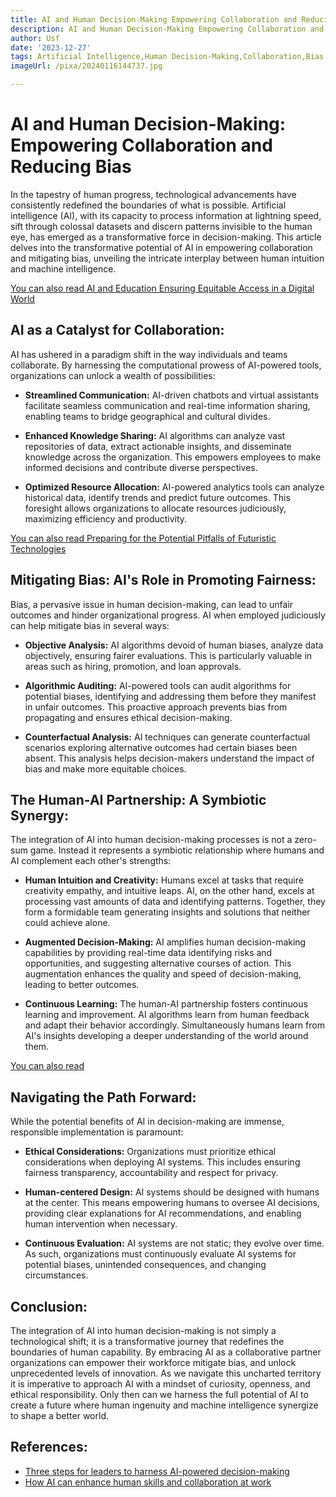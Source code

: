 ```yaml
---
title: AI and Human Decision-Making Empowering Collaboration and Reducing Bias
description: AI and Human Decision-Making Empowering Collaboration and Reducing Bias
author: Usf
date: '2023-12-27'
tags: Artificial Intelligence,Human Decision-Making,Collaboration,Bias Reduction
imageUrl: /pixa/20240116144737.jpg

---
```

# AI and Human Decision-Making: Empowering Collaboration and Reducing Bias

In the tapestry of human progress, technological advancements have consistently redefined  the boundaries of what  is possible. Artificial intelligence (AI), with its  capacity to process  information at lightning speed, sift through colossal datasets and discern patterns invisible to the human eye, has emerged as a transformative force in decision-making. This article  delves into the transformative potential of AI in empowering collaboration and mitigating  bias, unveiling the intricate interplay between human intuition and machine intelligence.

[You can also read AI and Education Ensuring Equitable Access in a Digital World](AI%20and%20Education%20Ensuring%20Equitable%20Access%20in%20a%20Digital%20World)


## AI as a Catalyst for Collaboration:

AI has ushered in a paradigm shift in the  way individuals and teams collaborate. By harnessing the computational prowess of  AI-powered  tools, organizations can unlock a wealth  of possibilities:

- **Streamlined Communication:** AI-driven  chatbots and virtual assistants  facilitate seamless communication and real-time information  sharing, enabling  teams to bridge geographical and cultural divides.

- **Enhanced Knowledge Sharing:** AI algorithms can analyze vast repositories of data, extract actionable  insights, and disseminate knowledge across the organization.  This empowers employees  to make informed decisions and contribute diverse perspectives.

- **Optimized Resource Allocation:** AI-powered analytics tools can analyze historical data, identify trends and predict future outcomes.  This foresight allows organizations to allocate resources judiciously, maximizing efficiency  and productivity.

[You can also read Preparing for the  Potential Pitfalls of Futuristic Technologies](Preparing%20for%20the%20Potential%20Pitfalls%20of%20Futuristic%20Technologies)


## Mitigating Bias: AI's Role in Promoting Fairness:

Bias, a pervasive issue in human decision-making, can lead to unfair outcomes  and hinder organizational progress.  AI  when employed judiciously can help mitigate bias in several ways:

- **Objective Analysis:** AI algorithms devoid of human biases, analyze data objectively, ensuring fairer evaluations. This is particularly valuable in areas such as hiring, promotion, and loan approvals.

- **Algorithmic Auditing:** AI-powered tools can audit algorithms for potential biases, identifying and addressing them before they manifest  in unfair outcomes. This proactive approach prevents bias from propagating  and ensures ethical decision-making.

- **Counterfactual Analysis:** AI techniques can generate  counterfactual scenarios exploring alternative outcomes had  certain biases been absent. This analysis helps decision-makers understand  the  impact of bias and  make more equitable choices.

## The  Human-AI Partnership: A Symbiotic Synergy:

The integration of AI into  human decision-making processes is not a zero-sum game. Instead it represents a symbiotic relationship where humans and AI complement each other's strengths:

- **Human Intuition  and Creativity:** Humans excel at tasks that  require creativity empathy,  and intuitive leaps. AI,  on the other hand, excels at processing vast amounts of data and identifying patterns. Together, they form a formidable team generating insights  and solutions that neither could achieve alone.

- **Augmented Decision-Making:** AI  amplifies human decision-making capabilities by providing real-time data identifying risks  and opportunities, and  suggesting alternative courses of action. This augmentation enhances the  quality and speed of decision-making,  leading to  better outcomes.

- **Continuous Learning:** The human-AI partnership fosters continuous learning and improvement. AI algorithms learn from  human feedback and adapt their behavior  accordingly. Simultaneously humans learn from AI's insights  developing a deeper understanding  of the  world around them.

[You can also read ]()


## Navigating the Path Forward:

While the potential benefits of AI in decision-making are immense, responsible implementation is paramount:

- **Ethical Considerations:** Organizations must prioritize ethical  considerations when deploying AI systems. This includes ensuring  fairness transparency, accountability and respect  for privacy.

- **Human-centered Design:** AI  systems should be designed  with humans at the center. This means empowering humans to oversee AI decisions, providing clear explanations for AI recommendations, and enabling human intervention when necessary.

- **Continuous Evaluation:** AI systems  are not static; they evolve over time. As such, organizations  must continuously evaluate  AI systems for potential biases, unintended  consequences,  and changing  circumstances.

## Conclusion:

The integration of AI  into human decision-making is not  simply a technological shift; it is a transformative journey that redefines the boundaries of human capability. By embracing AI as a collaborative partner organizations can empower their workforce mitigate bias,  and unlock unprecedented levels  of innovation. As we navigate this  uncharted territory it is imperative to approach AI with  a mindset of curiosity, openness, and ethical responsibility. Only then can we harness  the full potential of AI  to  create a future where human ingenuity and machine intelligence synergize to shape a better world.

## References:
- [Three steps for leaders to harness AI-powered decision-making](https://www.businessthink.unsw.edu.au/articles/AI-powered-decision-making-data-driven-leadership)
- [How AI can enhance human skills and collaboration at work](https://resources.workable.com/stories-and-insights/how-ai-can-enhance-human-skills-and-collaboration-at-work)
